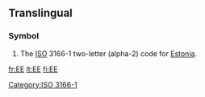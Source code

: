 {{also|ee|-ee|.ee|её}}
==Translingual==
===Symbol===
{{infl|mul|symbol}}
# The [[ISO]] 3166-1 two-letter (alpha-2) code for [[Estonia]].

[[Category:ISO 3166-1]]

[[fr:EE]]
[[lt:EE]]
[[fi:EE]]